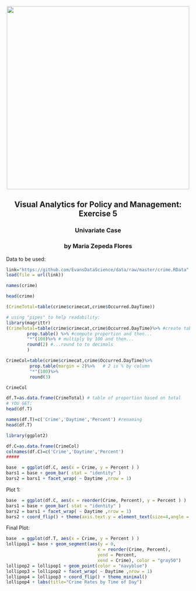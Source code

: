 <br><center>
<img src="http://i.imgur.com/sSaOozN.png" width="500">




## Visual Analytics for Policy and Management: Exercise 5

### Univariate Case 

### by Maria Zepeda Flores
</center>

Data to be used:

```r
link="https://github.com/EvansDataScience/data/raw/master/crime.RData"
load(file = url(link))
```


```r
names(crime)
```

```r
head(crime)
```






```r
(CrimeTotal=table(crime$crimecat,crime$Occurred.DayTime))
```


```r
# using "pipes" to help readability:
library(magrittr)
(CrimeTotal=table(crime$crimecat,crime$Occurred.DayTime)%>% #create table and then...
        prop.table() %>% #compute proportion and then...
        "*"(100)%>% # multiply by 100 and then...
        round(2) #...round to to decimals
        )
```


```r
CrimeCol=table(crime$crimecat,crime$Occurred.DayTime)%>%
         prop.table(margin = 2)%>%   # 2 is % by column
         "*"(100)%>%
         round(3)

CrimeCol
```


```r
df.T=as.data.frame(CrimeTotal) # table of proportion based on total
# YOU GET:
head(df.T)
```

```r
names(df.T)=c('Crime','Daytime','Percent') #renaming
head(df.T)
```


```r
library(ggplot2)                           
```


```r
df.C=as.data.frame(CrimeCol)
colnames(df.C)=c('Crime','Daytime','Percent')
#####

base  = ggplot(df.C, aes(x = Crime, y = Percent ) ) 
bars1 = base + geom_bar( stat = "identity" )
bars2 = bars1 + facet_wrap( ~ Daytime ,nrow = 1) 
```

Plot 1:

```r
base  = ggplot(df.C, aes(x = reorder(Crime, Percent), y = Percent ) ) 
bars1 = base + geom_bar( stat = "identity" )
bars2 = bars1 + facet_wrap( ~ Daytime ,nrow = 1) 
bars2 + coord_flip() + theme(axis.text.y = element_text(size=4,angle = 45)) 
```

Final Plot:

```r
base  = ggplot(df.T, aes(x = Crime, y = Percent ) ) 
lollipop1 = base + geom_segment(aes(y = 0, 
                                   x = reorder(Crime, Percent), 
                                   yend = Percent, 
                                   xend = Crime), color = "gray50") 
lollipop2 = lollipop1 + geom_point(color = "navyblue")
lollipop3 = lollipop2 + facet_wrap( ~ Daytime ,nrow = 1) 
lollipop4 = lollipop3 + coord_flip() + theme_minimal() 
lollipop4 + labs(title="Crime Rates by Time of Day")
```
